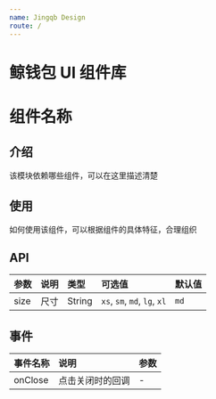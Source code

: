```yaml
---
name: Jingqb Design
route: /
---
```



# 鲸钱包 UI 组件库



# 组件名称


## 介绍

该模块依赖哪些组件，可以在这里描述清楚


## 使用

如何使用该组件，可以根据组件的具体特征，合理组织


## API

| 参数 | 说明 | 类型 | 可选值 | 默认值 |
| :--- | :--- | :--- | :---- | :--- |
| size | 尺寸 | String | `xs`, `sm`, `md`, `lg`, `xl` | `md` |


## 事件

| 事件名称 | 说明 | 参数 |
| :--- | :--- | :--- |
| onClose | 点击关闭时的回调 | - |
